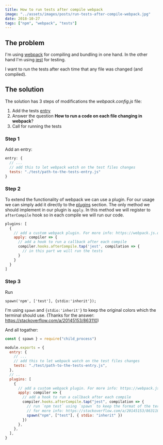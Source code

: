 ```yaml
---
title: How to run tests after compile webpack
image: "../assets/images/posts/run-tests-after-compile-webpack.jpg"
date: 2018-10-27
tags: ["npm", "webpack", "tests"]
---
```


## The problem

I'm using <a href="https://webpack.js.org/" target="_blank">webpack</a> for compiling and bundling in one hand. In the other hand I'm using <a href="https://jestjs.io/" target="_blank">jest</a> for testing.

I want to run the tests after each time that any file was changed (and compiled).

## The solution

The solution has 3 steps of modifications the _webpack.config.js_ file:

1. Add the tests <a href="https://webpack.js.org/concepts/entry-points/" target="_blank">entry</a>
2. Answer the question <b>How to run a code on each file changing in webpack</b>?
3. Call for running the tests

### Step 1

Add an entry:

```js
entry: {
  // ...
  // add this to let webpack watch on the test files changes
  tests: "./test/path-to-the-tests-entry.js"
}
```

### Step 2

To extend the functionality of webpack we can use a plugin. For our usage we can simply add it directly to the <a href="https://webpack.js.org/concepts/plugins/" target="_blank">plugins</a> section.
The only method we should implement in our plugin is `apply`. In this method we will register to `afterCompile` hook so in each compile we will run our code.

```js
plugins: [
  {
    // add a custom webpack plugin. For more info: https://webpack.js.org/concepts/plugins/
    apply: compiler => {
      // add a hook to run a callback after each compile
      compiler.hooks.afterCompile.tap('jest', compilation => {
        // in this part we will run the tests
      }
    }
  }
]
```

### Step 3

Run

```shell
spawn('npm', ['test'], {stdio:'inherit'});
```

I'm using `spawn` and `{stdio:'inherit'}` to keep the original colors which the terminal should use. (Thanks for the answer: https://stackoverflow.com/a/20145153/863110)

And all togather:

```js
const { spawn } = require("child_process")

module.exports = {
  entry: {
    // ...
    // add this to let webpack watch on the test files changes
    tests: "./test/path-to-the-tests-entry.js",
  },
  // ..
  plugins: [
    {
      // add a custom webpack plugin. For more info: https://webpack.js.org/concepts/plugins/
      apply: compiler => {
        // add a hook to run a callback after each compile
        compiler.hooks.afterCompile.tap("jest", compilation => {
          // run `npm test` using `spawn` to keep the format of the terminal just like you run it manually.
          // for more info: https://stackoverflow.com/a/20145153/863110
          spawn("npm", ["test"], { stdio: "inherit" })
        })
      },
    },
  ],
}
```
